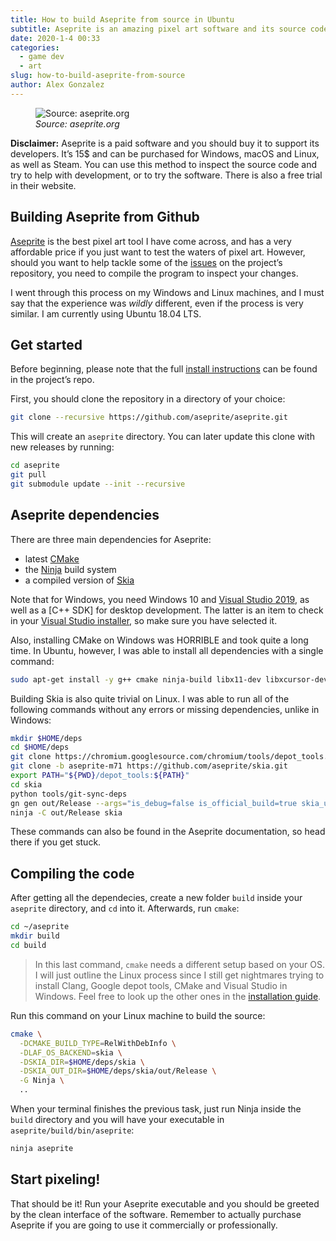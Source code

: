 ---
title: How to build Aseprite from source in Ubuntu
subtitle: Aseprite is an amazing pixel art software and its source code is open. This is how you can build and test it, or help with its development.
date: 2020-1-4 00:33
categories: 
  - game dev
  - art
slug: how-to-build-aseprite-from-source
author: Alex Gonzalez
---

![*Source: aseprite.org*](aseprite.png)

::: {.callout-important}
__Disclaimer:__
Aseprite is a paid software and you should buy it to support its developers. It's 15$ and can be purchased for Windows, macOS and Linux, as well as Steam. You can use this method to inspect the source code and try to help with development, or to try the software. There is also a free trial in their website.
:::

## Building Aseprite from Github

[Aseprite](https://www.aseprite.org) is the best pixel art tool I have come across, and has a very affordable price if you just want to test the waters of pixel art. However, should you want to help tackle some of the [issues](https://github.com/aseprite/aseprite/issues) on the project's repository, you need to compile the program to inspect your changes.

I went through this process on my Windows and Linux machines, and I must say that the experience was _wildly_ different, even if the process is very similar. I am currently using Ubuntu 18.04 LTS.

## Get started

Before beginning, please note that the full [install instructions](https://github.com/aseprite/aseprite/blob/master/INSTALL.md) can be found in the project's repo.

First, you should clone the repository in a directory of your choice:

```bash
git clone --recursive https://github.com/aseprite/aseprite.git
```

This will create an `aseprite` directory. You can later update this clone with new releases by running:

```bash
cd aseprite
git pull
git submodule update --init --recursive
```

## Aseprite dependencies

There are three main dependencies for Aseprite:

- latest [CMake](cmake.org)
- the [Ninja](ninja-build.org) build system
- a compiled version of [Skia](https://skia.org/)

Note that for Windows, you need Windows 10 and [Visual Studio 2019](https://visualstudio.microsoft.com/downloads/), as well as a [C++ SDK] for desktop development. The latter is an item to check in your [Visual Studio installer](https://imgur.com/4Pq2Cbv), so make sure you have selected it.

Also, installing CMake on Windows was HORRIBLE and took quite a long time. In Ubuntu, however, I was able to install all dependencies with a single command:

```bash
sudo apt-get install -y g++ cmake ninja-build libx11-dev libxcursor-dev libgl1-mesa-dev libfontconfig1-dev
```

Building Skia is also quite trivial on Linux. I was able to run all of the following commands without any errors or missing dependencies, unlike in Windows:

```bash
mkdir $HOME/deps
cd $HOME/deps
git clone https://chromium.googlesource.com/chromium/tools/depot_tools.git
git clone -b aseprite-m71 https://github.com/aseprite/skia.git
export PATH="${PWD}/depot_tools:${PATH}"
cd skia
python tools/git-sync-deps
gn gen out/Release --args="is_debug=false is_official_build=true skia_use_system_expat=false skia_use_system_icu=false skia_use_system_libjpeg_turbo=false skia_use_system_libpng=false skia_use_system_libwebp=false skia_use_system_zlib=false"
ninja -C out/Release skia
```

These commands can also be found in the Aseprite documentation, so head there if you get stuck.

## Compiling the code

After getting all the dependecies, create a new folder `build` inside your `aseprite` directory, and `cd` into it. Afterwards, run `cmake`:

```bash
cd ~/aseprite
mkdir build
cd build
```
> In this last command, `cmake` needs a different setup based on your OS. I will just outline the Linux process since I still get nightmares trying to install Clang, Google depot tools, CMake and Visual Studio in Windows. Feel free to look up the other ones in the [installation guide](https://github.com/aseprite/aseprite/blob/master/INSTALL.md#compiling).

Run this command on your Linux machine to build the source:

```bash
cmake \
  -DCMAKE_BUILD_TYPE=RelWithDebInfo \
  -DLAF_OS_BACKEND=skia \
  -DSKIA_DIR=$HOME/deps/skia \
  -DSKIA_OUT_DIR=$HOME/deps/skia/out/Release \
  -G Ninja \
  ..
```

When your terminal finishes the previous task, just run Ninja inside the `build` directory and you will have your executable in `aseprite/build/bin/aseprite`:

```bash
ninja aseprite
```

## Start pixeling!

That should be it! Run your Aseprite executable and you should be greeted by the clean interface of the software.
Remember to actually purchase Aseprite if you are going to use it commercially or professionally.





